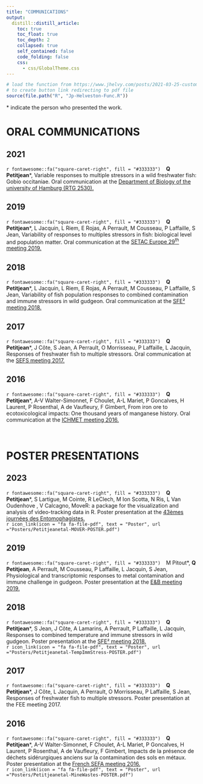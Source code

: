 ```yaml
---
title: "COMMUNICATIONS"
output: 
  distill::distill_article:
    toc: true
    toc_float: true
    toc_depth: 2
    collapsed: true
    self_contained: false
    code_folding: false
    css:
      - css/GlobalTheme.css
---
```

```r
# load the function from https://www.jhelvy.com/posts/2021-03-25-customizing-distill-with-htmltools-and-css/
# to create button link redirecting to pdf file
source(file.path("R", "Jp-Helveston-Func.R"))
```
<p class="small-text"><span>&#42;</span> indicate the person who presented the work.</p>

# ORAL COMMUNICATIONS

## 2021
`r fontawesome::fa("square-caret-right", fill = "#333333")` &ensp; <strong>Q Petitjean</strong>*, Variable responses to multiple stressors in a wild freshwater fish: Gobio occitaniae. Oral communication at the <a href='https://www.biologie.uni-hamburg.de/en/forschung/grk2530/'>Department of Biology of the university of Hamburg (RTG 2530).</a> 

## 2019
`r fontawesome::fa("square-caret-right", fill = "#333333")` &ensp; <strong>Q Petitjean</strong>*, L Jacquin, L Riem, E Rojas, A Perrault, M Cousseau, P Laffaille, S Jean, Variability of responses to multiples stressors in fish: biological level and population matter. Oral communication at the <a href='https://helsinki.setac.org/welcome/'>SETAC Europe 29<sup>th</sup> meeting 2019.</a>

## 2018
`r fontawesome::fa("square-caret-right", fill = "#333333")` &ensp; <strong>Q Petitjean</strong>*, L Jacquin,  L Riem, E Rojas, A Perrault, M Cousseau, P Laffaille, S Jean, Variability of fish population responses to combined contamination and immune stressors in wild gudgeon. Oral communication at the <a href='https://sfecologie2018.sciencesconf.org/'>SFE² meeting 2018.</a>

## 2017
`r fontawesome::fa("square-caret-right", fill = "#333333")` &ensp; <strong>Q Petitjean</strong>*, J Côte, S Jean, A Perrault, O Morrisseau, P Laffaille, L Jacquin, Responses of freshwater fish to multiple stressors. Oral communication at the <a href='https://www.freshwatersciences.eu/effs/index.asp?page=SEFS&Id=4'>SEFS meeting 2017.</a>

## 2016
`r fontawesome::fa("square-caret-right", fill = "#333333")` &ensp; <strong>Q Petitjean</strong>*, A-V Walter-Simonnet, F Choulet, A-L Mariet, P Goncalves, H Laurent, P Rosenthal, A de Vaufleury, F Gimbert, From iron ore to ecotoxicological impacts: One thousand years of manganese history. Oral communication at the <a href='https://ichmet2016.ugent.be/'>ICHMET meeting 2016.</a>

<br/>

# POSTER PRESENTATIONS

## 2023
`r fontawesome::fa("square-caret-right", fill = "#333333")` &ensp; <strong>Q Petitjean</strong>*, S Lartigue, M Cointe, R LeClech,  M Ion Scotta, N Ris, L Van Oudenhove , V Calcagno, MoveR: a package for the visualization and analysis of video-tracking data in R. Poster presentation at the <a href='https://entomo2023.sciencesconf.org/'>43èmes journées des Entomophagistes.</a><br/>`r icon_link(icon = "fa fa-file-pdf", text = "Poster", url ="Posters/Petitjeanetal-MOVER-POSTER.pdf")`

## 2019
`r fontawesome::fa("square-caret-right", fill = "#333333")` &ensp; M Pitout*, <strong>Q Petitjean</strong>, A Perrault, M Cousseau, P Laffaille, L Jacquin, S Jean, Physiological and transcriptomic responses to metal contamination and immune challenge in gudgeon. Poster presentation at the <a href='https://eb2019.sciencesconf.org/'>E&B meeting 2019.</a>

## 2018
`r fontawesome::fa("square-caret-right", fill = "#333333")` &ensp; <strong>Q Petitjean</strong>*, S Jean, J Côte, A Lamarins, A Perrault, P Laffaille, L Jacquin, Responses to combined temperature and immune stressors in wild gudgeon. Poster presentation at the <a href='https://sfecologie2018.sciencesconf.org/'>SFE² meeting 2018.</a><br/>`r icon_link(icon = "fa fa-file-pdf", text = "Poster", url ="Posters/Petitjeanetal-TempImmStress-POSTER.pdf")`

## 2017
`r fontawesome::fa("square-caret-right", fill = "#333333")` &ensp; <strong>Q Petitjean</strong>*, J Côte, L Jacquin, A Perrault, O Morrisseau, P Laffaille, S Jean, Responses of freshwater fish to multiple stressors. Poster presentation at the FEE meeting 2017.

## 2016
`r fontawesome::fa("square-caret-right", fill = "#333333")` &ensp; <strong>Q Petitjean</strong>*, A-V Walter-Simonnet, F Choulet, A-L Mariet, P Goncalves, H Laurent, P Rosenthal, A de Vaufleury, F Gimbert, Impacts de la pr&eacute;sence de d&eacute;chets sid&eacute;rurgiques anciens sur la contamination des sols en m&eacute;taux. Poster presentation at the <a href='https://asso-sefa.fr/colloque-de-la-sefa'>French SEFA meeting 2016.</a><br/>`r icon_link(icon = "fa fa-file-pdf", text = "Poster", url ="Posters/Petitjeanetal-MineWastes-POSTER.pdf")`
